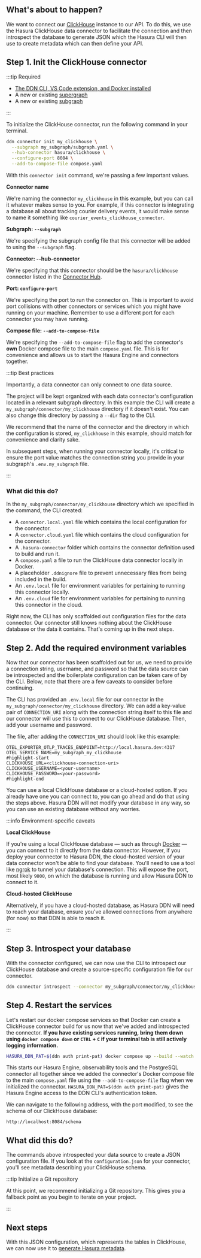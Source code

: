## What's about to happen?

We want to connect our [ClickHouse](https://clickhouse.com/) instance to our API. To do this, we use the Hasura
ClickHouse data connector to facilitate the connection and then introspect the database to generate JSON which the
Hasura CLI will then use to create metadata which can then define your API.

## Step 1. Init the ClickHouse connector

:::tip Required

- [The DDN CLI, VS Code extension, and Docker installed](/getting-started/build/00-prerequisites.mdx)
- A new or existing [supergraph](/getting-started/build/01-init-supergraph.mdx)
- A new or existing [subgraph](/getting-started/build/02-init-subgraph.mdx)

:::

To initialize the ClickHouse connector, run the following command in your terminal.

```bash title="From the root of your project, run:"
ddn connector init my_clickhouse \
  --subgraph my_subgraph/subgraph.yaml \
  --hub-connector hasura/clickhouse \
  --configure-port 8084 \
  --add-to-compose-file compose.yaml
```

With this `connector init` command, we're passing a few important values.

**Connector name**

We're naming the connector `my_clickhouse` in this example, but you can call it whatever makes sense to you. For
example, if this connector is integrating a database all about tracking courier delivery events, it would make sense to
name it something like `courier_events_clickhouse_connector`.

**Subgraph: `--subgraph`**

We're specifying the subgraph config file that this connector will be added to using the `--subgraph` flag.

**Connector: --hub-connector**

We're specifying that this connector should be the `hasura/clickhouse` connector listed in the
[Connector Hub](https://hasura.io/connectors/clickhouse).

**Port: `configure-port`**

We're specifying the port to run the connector on. This is important to avoid port collisions with other connectors or
services which you might have running on your machine. Remember to use a different port for each connector you may have
running.

**Compose file: `--add-to-compose-file`**

We're specifying the `--add-to-compose-file` flag to add the connector's **own** Docker compose file to the main
`compose.yaml` file. This is for convenience and allows us to start the Hasura Engine and connectors together.

:::tip Best practices

Importantly, a data connector can only connect to one data source.

The project will be kept organized with each data connector's configuration located in a relevant subgraph directory. In
this example the CLI will create a `my_subgraph/connector/my_clickhouse` directory if it doesn't exist. You can also
change this directory by passing a `--dir` flag to the CLI.

We recommend that the name of the connector and the directory in which the configuration is stored, `my_clickhouse` in
this example, should match for convenience and clarity sake.

In subsequent steps, when running your connector locally, it's critical to ensure the port value matches the connection
string you provide in your subgraph's `.env.my_subgraph` file.

:::

### What did this do?

In the `my_subgraph/connector/my_clickhouse` directory which we specified in the command, the CLI created:

- A `connector.local.yaml` file which contains the local configuration for the connector.
- A `connector.cloud.yaml` file which contains the cloud configuration for the connector.
- A `.hasura-connector` folder which contains the connector definition used to build and run it.
- A `compose.yaml` a file to run the ClickHouse data connector locally in Docker.
- A placeholder `.ddnignore` file to prevent unnecessary files from being included in the build.
- An `.env.local` file for environment variables for pertaining to running this connector locally.
- An `.env.cloud` file for environment variables for pertaining to running this connector in the cloud.

Right now, the CLI has only scaffolded out configuration files for the data connector. Our connector still knows nothing
about the ClickHouse database or the data it contains. That's coming up in the next steps.

## Step 2. Add the required environment variables

Now that our connector has been scaffolded out for us, we need to provide a connection string, username, and password so
that the data source can be introspected and the boilerplate configuration can be taken care of by the CLI. Below, note
that there are a few caveats to consider before continuing.

The CLI has provided an `.env.local` file for our connector in the `my_subgraph/connector/my_clickhouse` directory. We
can add a key-value pair of `CONNECTION_URI` along with the connection string itself to this file and our connector will
use this to connect to our ClickHouse database. Then, add your username and password.

The file, after adding the `CONNECTION_URI` should look like this example:

```env title="my_subgraph/connector/my_clickhouse/.env.local"
OTEL_EXPORTER_OTLP_TRACES_ENDPOINT=http://local.hasura.dev:4317
OTEL_SERVICE_NAME=my_subgraph_my_clickhouse
#highlight-start
CLICKHOUSE_URL=<clickhouse-connection-uri>
CLICKHOUSE_USERNAME=<your-username>
CLICKHOUSE_PASSWORD=<your-password>
#highlight-end
```

You can use a local ClickHouse database or a cloud-hosted option. If you already have one you can connect to, you can go
ahead and do that using the steps above. Hasura DDN will not modify your database in any way, so you can use an existing
database without any worries.

:::info Environment-specific caveats

**Local ClickHouse**

If you're using a local ClickHouse database — such as through
[Docker](https://hub.docker.com/r/clickhouse/clickhouse-server/) — you can connect to it directly from the data
connector. However, if you deploy your connector to Hasura DDN, the cloud-hosted version of your data connector won't be
able to find your database. You'll need to use a tool like [ngrok](https://ngrok.com/) to tunnel your database's
connection. This will expose the port, most likely `9000`, on which the database is running and allow Hasura DDN to
connect to it.

**Cloud-hosted ClickHouse**

Alternatively, if you have a cloud-hosted database, as Hasura DDN will need to reach your database, ensure you've
allowed connections from anywhere (for now) so that DDN is able to reach it.

:::

## Step 3. Introspect your database

With the connector configured, we can now use the CLI to introspect our ClickHouse database and create a source-specific
configuration file for our connector.

```bash title="From the root of your project run:"
ddn connector introspect --connector my_subgraph/connector/my_clickhouse/connector.local.yaml
```

## Step 4. Restart the services

Let's restart our docker compose services so that Docker can create a ClickHouse connector build for us now that we've
added and introspected the connector. **If you have existing services running, bring them down using
`docker compose down` or `CTRL` + `C` if your terminal tab is still actively logging information.**

```bash title="From the root of your project, run:"
HASURA_DDN_PAT=$(ddn auth print-pat) docker compose up --build --watch
```

This starts our Hasura Engine, observability tools and the PostgreSQL connector all together since we added the
connector's Docker compose file to the main `compose.yaml` file using the `--add-to-compose-file` flag when we
initialized the connector. `HASURA_DDN_PAT=$(ddn auth print-pat)` gives the Hasura Engine access to the DDN CLI's
authentication token.

We can navigate to the following address, with the port modified, to see the schema of our ClickHouse database:

```text
http://localhost:8084/schema
```

## What did this do?

The commands above introspected your data source to create a JSON configuration file. If you look at the
`configuration.json` for your connector, you'll see metadata describing your ClickHouse schema.

:::tip Initialize a Git repository

At this point, we recommend initializing a Git repository. This gives you a fallback point as you begin to iterate on
your project.

:::

## Next steps

With this JSON configuration, which represents the tables in ClickHouse, we can now use it to
[generate Hasura metadata](/getting-started/build/03-connect-to-data/02-create-source-metadata.mdx).
